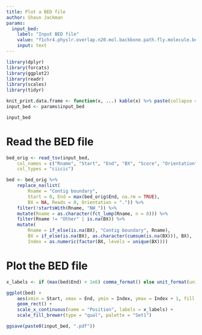 ```yaml
---
title: Plot a BED file
author: Shaun Jackman
params:
  input_bed:
    label: "Input BED file"
    value: "f1chr4.physlr.overlap.n20.mol.backbone.path.fly.molecule.bed"
    input: text
---
```


```r
library(dplyr)
library(forcats)
library(ggplot2)
library(readr)
library(scales)
library(tidyr)

knit_print.data.frame <- function(x, ...) kable(x) %>% paste(collapse = "\n") %>% asis_output
input_bed <- params$input_bed

input_bed
```

# Read the BED file
```r
bed_orig <- read_tsv(input_bed,
	col_names = c("Rname", "Start", "End", "BX", "Score", "Orientation"),
	col_types = "ciicic")

bed <- bed_orig %>%
	replace_na(list(
		Rname = "Contig boundary",
		Start = 0, End = max(bed_orig$End, na.rm = TRUE),
		BX = NA, Reads = 0, Orientation = ".")) %>%
	filter(!startsWith(Rname, "NW_")) %>%
	mutate(Rname = as.character(fct_lump(Rname, n = 8))) %>%
	filter(Rname != "Other" | is.na(BX)) %>%
	mutate(
		Rname = if_else(is.na(BX), "Contig boundary", Rname),
		BX = if_else(is.na(BX), as.character(cumsum(is.na(BX))), BX),
		Index = as.numeric(factor(BX, levels = unique(BX))))
```

# Plot the BED file
```r
x_labels <- if (max(bed$End) < 1e6) comma_format() else unit_format(unit = "Mbp", scale = 1e-6)

ggplot(bed) +
	aes(xmin = Start, xmax = End, ymin = Index, ymax = Index + 1, fill = Rname) +
	geom_rect() +
	scale_x_continuous(name = "Position", labels = x_labels) +
	scale_fill_brewer(type = "qual", palette = "Set1")
```

```r
ggsave(paste0(input_bed, ".pdf"))
```
